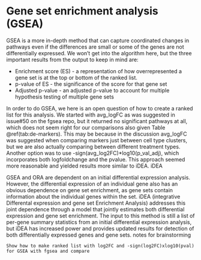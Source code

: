 # Gene set enrichment analysis (GSEA)

GSEA is a more in-depth method that can capture coordinated changes in pathways even if the differences are small or some of the genes are not differentially expressed. We won't get into the algorithm here, but the three important results from the output to keep in mind are:

 * Enrichment score (ES) - a representation of how overrepresented a gene set is at the top or bottom of the ranked list.
 * p-value of ES - the significance of the score for that gene set
 * Adjusted p-value - an adjusted p-value to account for multiple hypothesis testing of multiple gene sets


In order to do GSEA, we
here is an open question of how to create a ranked list for this analysis. We started with avg_logFC as was suggested in issue#50 on the fgsea repo, but it returned no significant pathways at all, which does not seem right for our comparisons also given Table \@ref(tab:de-markers). This may be because in the discussion avg_logFC was suggested when comparing markers just between cell type clusters, but we are also actually comparing between different treatment types. Another option was to use -sign(avg_log2FC)*log10(p_val_adj), which incorporates both logfoldchange and the pvalue. This approach seemed more reasonable and yielded results more similar to iDEA.
iDEA

GSEA and ORA are dependent on an initial differential expression analysis. However, the differential expression of an individual gene also has an obvious dependence on gene set enrichment, as gene sets contain information about the individual genes within the set. iDEA (integrative Differental expression and gene set Enrichment Analysis) addresses this joint dependence through a model that jointly estimates both differential expression and gene set enrichment. The input to this method is still a list of per-gene summary statistics from an initial differential expression analysis, but iDEA has increased power and provides updated results for detection of both differentially expressed genes and gene sets.
notes for brainstorming

    Show how to make ranked list with log2FC and -sign(log2FC)xlog10(pval) for GSEA with fgsea and compare


